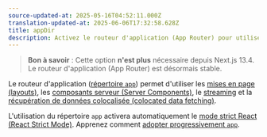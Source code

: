```yaml
---
source-updated-at: 2025-05-16T04:52:11.000Z
translation-updated-at: 2025-06-06T17:32:58.628Z
title: appDir
description: Activez le routeur d'application (App Router) pour utiliser les mises en page (layouts), le streaming et plus encore.
---
```


> **Bon à savoir** : Cette option **n'est plus** nécessaire depuis Next.js 13.4. Le routeur d'application (App Router) est désormais stable.

Le routeur d'application ([répertoire `app`](/docs/app/building-your-application/routing)) permet d'utiliser les [mises en page (layouts)](/docs/app/building-your-application/routing/pages-and-layouts), les [composants serveur (Server Components)](/docs/app/building-your-application/rendering/server-components), le [streaming](/docs/app/building-your-application/routing/loading-ui-and-streaming) et la [récupération de données colocalisée (colocated data fetching)](/docs/app/building-your-application/data-fetching).

L'utilisation du répertoire `app` activera automatiquement le [mode strict React (React Strict Mode)](https://react.dev/reference/react/StrictMode). Apprenez comment [adopter progressivement `app`](/docs/app/building-your-application/upgrading/app-router-migration#migrating-from-pages-to-app).